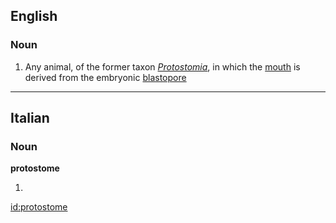 ==English==

===Noun===
{{wikipedia}}
{{en-noun}}

# Any animal, of the former taxon ''[[Protostomia]]'', in which the [[mouth]] is derived from the embryonic [[blastopore]]

----

==Italian==

===Noun===
'''protostome''' {{m}}

# {{plural of|protostoma|lang=it}}

[[id:protostome]]